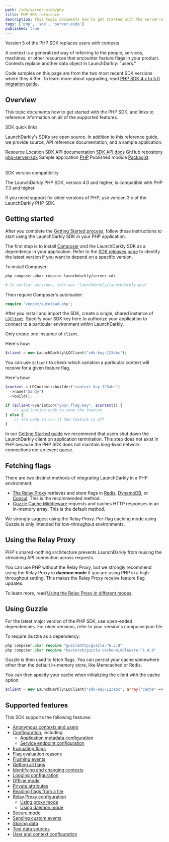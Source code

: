 ```yaml
---
path: /sdk/server-side/php
title: PHP SDK reference
description: This topic documents how to get started with the server-side PHP SDK, and links to reference information on all of the supported features.
tags: ['php', 'sdk', 'server-side']
published: true
---
```


<Callout intent="info">
<CalloutTitle>Version 5 of the PHP SDK replaces users with contexts</CalloutTitle>
<CalloutDescription>

A context is a generalized way of referring to the people, services, machines, or other resources that encounter feature flags in your product. Contexts replace another data object in LaunchDarkly: "users."

Code samples on this page are from the two most recent SDK versions where they differ. To learn more about upgrading, read [PHP SDK 4.x to 5.0 migration guide](/sdk/server-side/php/migration-4-to-5).

</CalloutDescription>
</Callout>

## Overview

This topic documents how to get started with the PHP SDK, and links to reference information on all of the supported features.

<Callout intent="primary">
<CalloutTitle>SDK quick links</CalloutTitle>
<CalloutDescription>

LaunchDarkly's SDKs are open source. In addition to this reference guide, we provide source, API reference documentation, and a sample application:

<Table>
  <TableHeader>
    <TableHeadCell>Resource</TableHeadCell>
    <TableHeadCell>Location</TableHeadCell>
  </TableHeader>
  <TableBody>
    <TableRow>
      <TableCell>SDK API documentation</TableCell>
      <TableCell><a href="https://launchdarkly.github.io/php-server-sdk/">SDK API docs</a></TableCell>
    </TableRow>
    <TableRow>
      <TableCell>GitHub repository</TableCell>
      <TableCell><a href="https://github.com/launchdarkly/php-server-sdk">php-server-sdk</a></TableCell>
    </TableRow>
    <TableRow>
      <TableCell>Sample application</TableCell>
      <TableCell><a href="https://github.com/launchdarkly/hello-php">PHP</a></TableCell>
    </TableRow>
    <TableRow>
      <TableCell>Published module</TableCell>
      <TableCell><a href="https://packagist.org/packages/launchdarkly/server-sdk">Packagist</a></TableCell>
    </TableRow>
  </TableBody>
</Table>

</CalloutDescription>
</Callout>

<Callout intent="info">
<CalloutTitle>SDK version compatibility</CalloutTitle>
<CalloutDescription>

The LaunchDarkly PHP SDK, version 4.0 and higher, is compatible with PHP 7.3 and higher.

If you need support for older versions of PHP, use version 3.x of the LaunchDarkly PHP SDK.

</CalloutDescription>
</Callout>

## Getting started

After you complete the [Getting Started process](/home/getting-started), follow these instructions to start using the LaunchDarkly SDK in your PHP application.

The first step is to install [Composer](https://getcomposer.org/) and the LaunchDarkly SDK as a dependency in your application. Refer to the [SDK releases page](https://github.com/launchdarkly/php-server-sdk/releases) to identify the latest version if you want to depend on a specific version.

To install Composer:

<CodeSample>
<CSTab label="Shell">

```bash
php composer.phar require launchdarkly/server-sdk

# In earlier versions, this was "launchdarkly/launchdarkly-php"
```

</CSTab>
</CodeSample>

Then require Composer's autoloader:

<CodeSample>
<CSTab label="PHP">

```php
require 'vendor/autoload.php';
```

</CSTab>
</CodeSample>

After you install and import the SDK, create a single, shared instance of [`LDClient`](http://launchdarkly.github.io/php-server-sdk/classes/LaunchDarkly-LDClient.html). Specify your SDK key here to authorize your application to connect to a particular environment within LaunchDarkly.

Only create one instance of `client`.

Here's how:

<CodeSample>
<CSTab label="PHP">

```php
$client = new LaunchDarkly\LDClient("sdk-key-123abc");
```

</CSTab>
</CodeSample>

You can use `$client` to check which variation a particular context will receive for a given feature flag.

Here's how:

<CodeSample>
<CSTab label="PHP">

```php
$context = LDContext::builder("context-key-123abc")
  ->name("Sandy")
  ->build();

if ($client->variation("your.flag.key", $context)) {
    // application code to show the feature
} else {
    // the code to run if the feature is off
}
```

</CSTab>
</CodeSample>

In our [Getting Started guide](/home/getting-started) we recommend that users shut down the LaunchDarkly client on application termination. This step does not exist in PHP because the PHP SDK does not maintain long-lived network connections nor an event queue.

## Fetching flags

There are two distinct methods of integrating LaunchDarkly in a PHP environment:

- [The Relay Proxy](/home/relay-proxy) retrieves and store flags in [Redis](/sdk/features/storing-data/redis), [DynamoDB](/sdk/features/storing-data/dynamodb), or [Consul](/sdk/features/storing-data/consul). This is the recommended method.
- [Guzzle Cache Middleware](https://github.com/Kevinrob/guzzle-cache-middleware) requests and caches HTTP responses in an in-memory array. This is the default method.

We strongly suggest using the Relay Proxy. Per-flag caching mode using Guzzle is only intended for low-throughput environments.

## Using the Relay Proxy

PHP's shared-nothing architecture prevents LaunchDarkly from reusing the streaming API connection across requests.

You can use PHP without the Relay Proxy, but we strongly recommend using the Relay Proxy in **daemon mode** if you are using PHP in a high-throughput setting. This makes the Relay Proxy receive feature flag updates.

To learn more, read [Using the Relay Proxy in different modes](/home/relay-proxy/using#using-the-relay-proxy-in-different-modes).

## Using Guzzle

For the latest major version of the PHP SDK, use open-ended dependencies. For older versions, refer to your version's composer.json file.

To require Guzzle as a dependency:

<CodeSample>
<CSTab label="PHP">

```php
php composer.phar require "guzzlehttp/guzzle:^6.3.0"
php composer.phar require "kevinrob/guzzle-cache-middleware:^1.4.0"
```

</CSTab>
</CodeSample>

Guzzle is then used to fetch flags. You can persist your cache somewhere other than the default in-memory store, like Memcached or Redis.

You can then specify your cache when initializing the client with the cache option:

<CodeSample>
<CSTab label="PHP">

```php
$client = new LaunchDarkly\LDClient("sdk-key-123abc", array("cache" => $cacheStorage));
```

</CSTab>
</CodeSample>

## Supported features

This SDK supports the following features:

* [Anonymous contexts and users](/sdk/features/anonymous#php)
* [Configuration](/sdk/features/config#php), including
  * [Application metadata configuration](/sdk/features/app-config#php)
  * [Service endpoint configuration](/sdk/features/service-endpoint-configuration#php)
* [Evaluating flags](/sdk/features/evaluating#php)
* [Flag evaluation reasons](/sdk/features/evaluation-reasons#php)
* [Flushing events](/sdk/features/flush#php)
* [Getting all flags](/sdk/features/all-flags#php)
* [Identifying and changing contexts](/sdk/features/identify#php)
* [Logging configuration](/sdk/features/logging#php)
* [Offline mode](/sdk/features/offline-mode#php)
* [Private attributes](/sdk/features/private-attributes#php)
* [Reading flags from a file](/sdk/features/flags-from-files#php)
* [Relay Proxy configuration](/sdk/features/relay-proxy-configuration)
  * [Using proxy mode](/sdk/features/relay-proxy-configuration/proxy-mode#php)
  * [Using daemon mode](/sdk/features/relay-proxy-configuration/daemon-mode#php)
* [Secure mode](/sdk/features/secure-mode#php)
* [Sending custom events](/sdk/features/events#php)
* [Storing data](/sdk/features/storing-data#nodejs-server-side)
* [Test data sources](/sdk/features/test-data-sources#php)
* [User and context configuration](/sdk/features/user-context-config#php)
